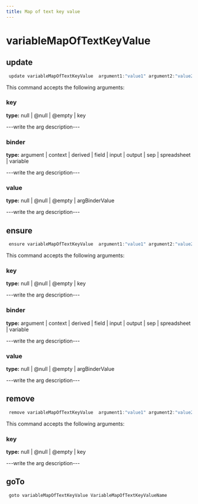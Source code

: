 ```yaml
---
title: Map of text key value
---
```


# variableMapOfTextKeyValue

## update

```js filename="Terminal" copy
 update variableMapOfTextKeyValue  argument1:"value1" argument2:"value2"
```

This command accepts the following arguments:

### key
**type:** null | @null | @empty | key

---write the arg description---

### binder
**type:** argument | context | derived | field | input | output | sep | spreadsheet | variable

---write the arg description---

### value
**type:** null | @null | @empty | argBinderValue

---write the arg description---


## ensure

```js filename="Terminal" copy
 ensure variableMapOfTextKeyValue  argument1:"value1" argument2:"value2"
```

This command accepts the following arguments:

### key
**type:** null | @null | @empty | key

---write the arg description---

### binder
**type:** argument | context | derived | field | input | output | sep | spreadsheet | variable

---write the arg description---

### value
**type:** null | @null | @empty | argBinderValue

---write the arg description---


## remove

```js filename="Terminal" copy
 remove variableMapOfTextKeyValue  argument1:"value1" argument2:"value2"
```

This command accepts the following arguments:

### key
**type:** null | @null | @empty | key

---write the arg description---


## goTo


```js filename="Terminal" copy
 goto variableMapOfTextKeyValue VariableMapOfTextKeyValueName
```

